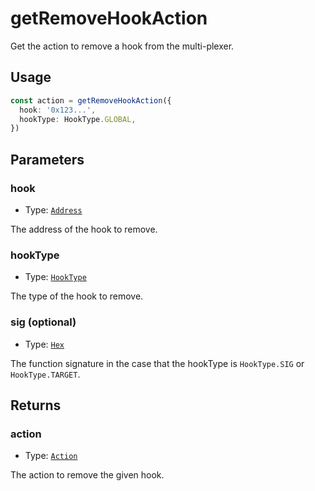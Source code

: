 # getRemoveHookAction

Get the action to remove a hook from the multi-plexer.

## Usage

```typescript copy
const action = getRemoveHookAction({
  hook: '0x123...',
  hookType: HookType.GLOBAL,
})
```

## Parameters

### hook

- Type: [`Address`](https://viem.sh/docs/glossary/types#address)

The address of the hook to remove.

### hookType

- Type: [`HookType`](/module-sdk/glossary/types.mdx#hooktype)

The type of the hook to remove.

### sig (optional)

- Type: [`Hex`](https://viem.sh/docs/glossary/types#hex)

The function signature in the case that the hookType is `HookType.SIG` or `HookType.TARGET`.

## Returns

### action

- Type: [`Action`](/module-sdk/glossary/types.mdx#action)

The action to remove the given hook.
